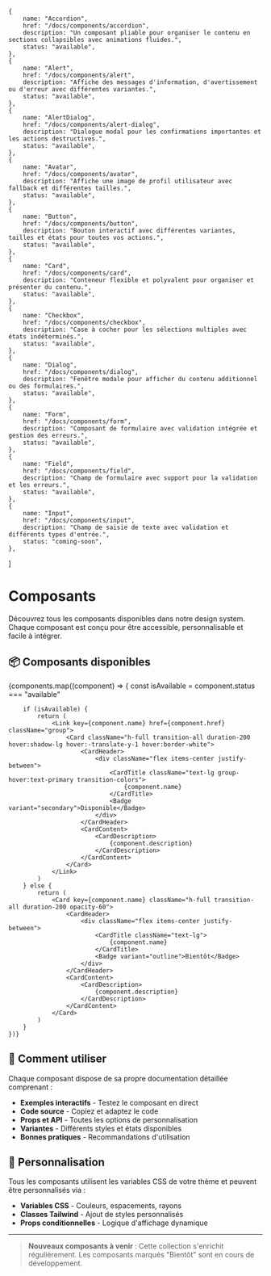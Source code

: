 
	{
		name: "Accordion",
		href: "/docs/components/accordion",
		description: "Un composant pliable pour organiser le contenu en sections collapsibles avec animations fluides.",
		status: "available",
	},
	{
		name: "Alert",
		href: "/docs/components/alert",
		description: "Affiche des messages d'information, d'avertissement ou d'erreur avec différentes variantes.",
		status: "available",
	},
	{
		name: "AlertDialog",
		href: "/docs/components/alert-dialog",
		description: "Dialogue modal pour les confirmations importantes et les actions destructives.",
		status: "available",
	},
	{
		name: "Avatar",
		href: "/docs/components/avatar",
		description: "Affiche une image de profil utilisateur avec fallback et différentes tailles.",
		status: "available",
	},
	{
		name: "Button",
		href: "/docs/components/button",
		description: "Bouton interactif avec différentes variantes, tailles et états pour toutes vos actions.",
		status: "available",
	},
	{
		name: "Card",
		href: "/docs/components/card",
		description: "Conteneur flexible et polyvalent pour organiser et présenter du contenu.",
		status: "available",
	},
	{
		name: "Checkbox",
		href: "/docs/components/checkbox",
		description: "Case à cocher pour les sélections multiples avec états indéterminés.",
		status: "available",
	},
	{
		name: "Dialog",
		href: "/docs/components/dialog",
		description: "Fenêtre modale pour afficher du contenu additionnel ou des formulaires.",
		status: "available",
	},
    {
        name: "Form",
        href: "/docs/components/form",
        description: "Composant de formulaire avec validation intégrée et gestion des erreurs.",
        status: "available",
    },
    {
        name: "Field",
        href: "/docs/components/field",
        description: "Champ de formulaire avec support pour la validation et les erreurs.",
        status: "available",
    },
	{
		name: "Input",
		href: "/docs/components/input",
		description: "Champ de saisie de texte avec validation et différents types d'entrée.",
		status: "coming-soon",
	},
]

# Composants

Découvrez tous les composants disponibles dans notre design system. Chaque composant est conçu pour être accessible, personnalisable et facile à intégrer.

## 📦 Composants disponibles

<div className="grid grid-cols-1 md:grid-cols-2 lg:grid-cols-2 gap-6 my-8">
	{components.map((component) => {
		const isAvailable = component.status === "available"

		if (isAvailable) {
			return (
				<Link key={component.name} href={component.href} className="group">
					<Card className="h-full transition-all duration-200 hover:shadow-lg hover:-translate-y-1 hover:border-white">
						<CardHeader>
							<div className="flex items-center justify-between">
								<CardTitle className="text-lg group-hover:text-primary transition-colors">
									{component.name}
								</CardTitle>
								<Badge variant="secondary">Disponible</Badge>
							</div>
						</CardHeader>
						<CardContent>
							<CardDescription>
								{component.description}
							</CardDescription>
						</CardContent>
					</Card>
				</Link>
			)
		} else {
			return (
				<Card key={component.name} className="h-full transition-all duration-200 opacity-60">
					<CardHeader>
						<div className="flex items-center justify-between">
							<CardTitle className="text-lg">
								{component.name}
							</CardTitle>
							<Badge variant="outline">Bientôt</Badge>
						</div>
					</CardHeader>
					<CardContent>
						<CardDescription>
							{component.description}
						</CardDescription>
					</CardContent>
				</Card>
			)
		}
	})}
</div>

## 🚀 Comment utiliser

Chaque composant dispose de sa propre documentation détaillée comprenant :

- **Exemples interactifs** - Testez le composant en direct
- **Code source** - Copiez et adaptez le code
- **Props et API** - Toutes les options de personnalisation
- **Variantes** - Différents styles et états disponibles
- **Bonnes pratiques** - Recommandations d'utilisation

## 🎨 Personnalisation

Tous les composants utilisent les variables CSS de votre thème et peuvent être personnalisés via :

- **Variables CSS** - Couleurs, espacements, rayons
- **Classes Tailwind** - Ajout de styles personnalisés
- **Props conditionnelles** - Logique d'affichage dynamique

---

> **Nouveaux composants à venir** : Cette collection s'enrichit régulièrement. Les composants marqués "Bientôt" sont en cours de développement.
